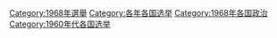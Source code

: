 [[Category:1968年選舉|Category:1968年選舉]]
[[Category:各年各国选举|Category:各年各国选举]]
[[Category:1968年各国政治|Category:1968年各国政治]]
[[Category:1960年代各国选举|Category:1960年代各国选举]]